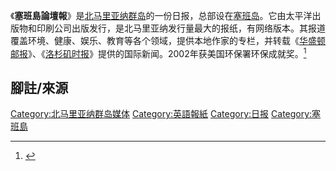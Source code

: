 {{單一來源|time=2014-2-13}}
《'''塞班島論壇報'''》是[[北马里亚纳群岛|北马里亚纳群岛]]的一份日报，总部设在[[塞班岛|塞班岛]]。它由太平洋出版物和印刷公司出版发行，是北马里亚纳发行量最大的报纸，有网络版本。其报道覆盖环境、健康、娱乐、教育等各个领域，提供本地作家的专栏，并转载《[[华盛顿邮报|华盛顿邮报]]》、《[[洛杉矶时报|洛杉矶时报]]》提供的国际新闻。2002年获美国环保署环保成就奖。<ref name=st>{{cite news|first= |last= |title=Saipan Tribune: About Us |url=http://www.saipantribune.com/about.aspx |work=Saipan Tribune |publisher= |date= |accessdate=2014-02-13 |deadurl=yes |archiveurl=https://web.archive.org/web/20140125144609/http://www.saipantribune.com/about.aspx |archivedate=2014-01-25 }}</ref>
==腳註/來源==
{{reflist}}

[[Category:北马里亚纳群岛媒体|Category:北马里亚纳群岛媒体]]
[[Category:英語報紙|Category:英語報紙]]
[[Category:日报|Category:日报]]
[[Category:塞班島|Category:塞班島]]